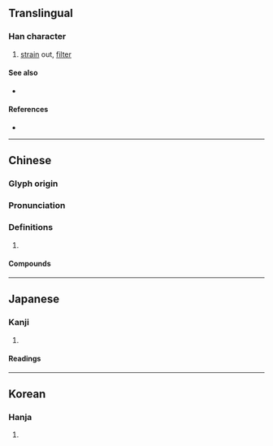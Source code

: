 {{character info/new}}
{{also|滤|沪}}
==Translingual==

===Han character===
{{Han char|rn=85|rad=水|as=15|sn=18|four=31136|canj=EYPP|ids=⿰氵慮}}

# [[strain]] out, [[filter]]

====See also====
* {{l|mul|彔}}

====References====
* {{Han ref|kx=0658.080|dkj=18565|dj=1068.110|hdz=31777.150|uh=6FFE|ud=28670|bh=C26F|bd=49775}}

----

==Chinese==
{{zh-forms|s=滤}}

===Glyph origin===
{{Han etym}}

===Pronunciation===
{{zh-pron
|m=lǜ
|c=leoi6
|h=pfs=li
|mn=qz:līr/twvt,xm:lū/tw,zz:lī
|oc=y
|cat=v
}}

===Definitions===
{{zh-hanzi}}

# {{rfdef|zh}}

====Compounds====
{{zh-der|濾光鏡|濾嘴|濾器|濾子|濾心|濾材|濾水器|濾水池|濾泡|濾泡期|濾波|濾波器|濾液|濾紙|濾色鏡|濾過作用|濾食|過濾}}

----

==Japanese==

===Kanji===
{{ja-kanji|grade=|rs=水15}}

# {{defn|lang=ja|sort=水15}}

====Readings====
{{ja-readings
|goon=ろ
|kanon=りょ
|kun=こ-す}}

----

==Korean==

===Hanja===
{{ko-hanja|hangeul=[[려]]>[[여]]|eumhun=|rv=ryeo>yeo|mr=ryŏ>yŏ|y=lye>ye}}

# {{defn|lang=ko|sort=水15}}